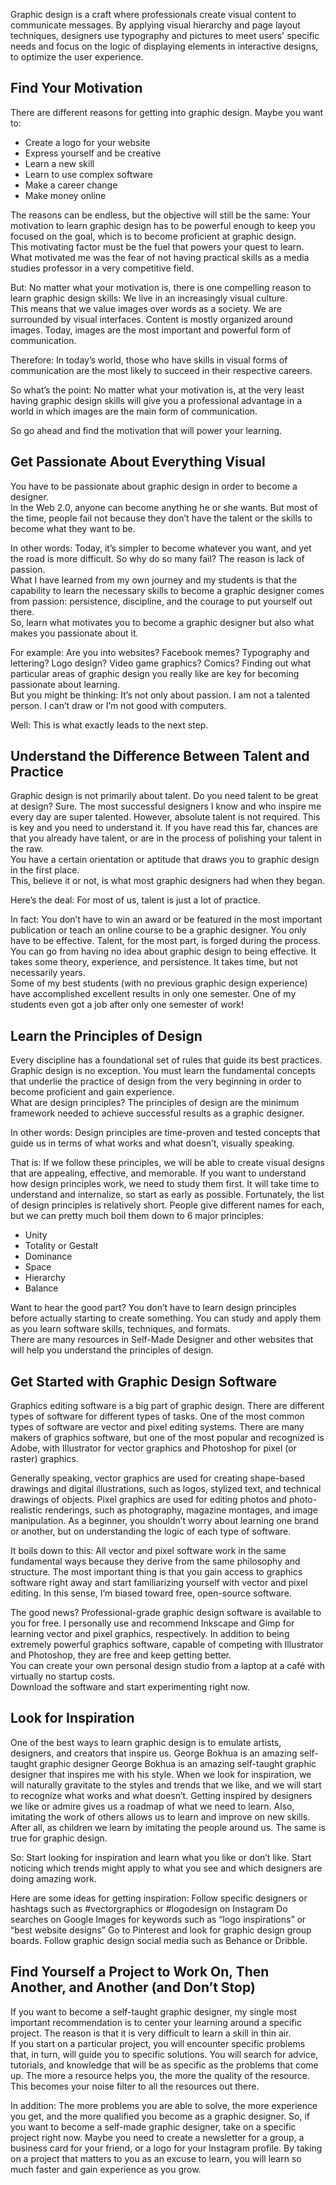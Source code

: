 Graphic design is a craft where professionals create visual content to communicate messages. By applying visual hierarchy and page layout techniques, designers use typography and pictures to meet users' specific needs and focus on the logic of displaying elements in interactive designs, to optimize the user experience.


## Find Your Motivation

There are different reasons for getting into graphic design.  Maybe you want to:
- Create a logo for your website
- Express yourself and be creative 
- Learn a new skill
- Learn to use complex software
- Make a career change
- Make money online 

The reasons can be endless, but the objective will still be the same:
Your motivation to learn graphic design has to be powerful enough to keep you focused on the goal, which is to become proficient at graphic design.   
This motivating factor must be the fuel that powers your quest to learn.  
What motivated me was the fear of not having practical skills as a media studies professor in a very competitive field. 

But:
No matter what your motivation is, there is one compelling reason to learn graphic design skills:
We live in an increasingly visual culture.  
This means that we value images over words as a society.  We are surrounded by visual interfaces. Content is mostly organized around images.  Today, images are the most important and powerful form of communication.  

Therefore: 
In today’s world, those who have skills in visual forms of communication are the most likely to succeed in their respective careers.  

So what’s the point: 
No matter what your motivation is, at the very least having graphic design skills will give you a professional advantage in a world in which images are the main form of communication. 

So go ahead and find the motivation that will power your learning.


## Get Passionate About Everything Visual

You have to be passionate about graphic design in order to become a designer.  
In the Web 2.0, anyone can become anything he or she wants.  But most of the time, people fail not because they don’t have the talent or the skills to become what they want to be.  

In other words: 
Today, it’s simpler to become whatever you want, and yet the road is more difficult. 
So why do so many fail? 
The reason is lack of passion.  
What I have learned from my own journey and my students is that the capability to learn the necessary skills to become a graphic designer comes from passion: persistence, discipline, and the courage to put yourself out there.  
So, learn what motivates you to become a graphic designer but also what makes you passionate about it. 

For example:
Are you into websites? Facebook memes? Typography and lettering? Logo design? Video game graphics? Comics? 
Finding out what particular areas of graphic design you really like are key for becoming passionate about learning.  
But you might be thinking: 
It’s not only about passion. I am not a talented person. I can’t draw or I’m not good with computers. 

Well: 
This is what exactly leads to the next step.

## Understand the Difference Between Talent and Practice 

Graphic design is not primarily about talent. 
Do you need talent to be great at design?  Sure. The most successful designers I know and who inspire me every day are super talented.
However, absolute talent is not required.  This is key and you need to understand it. 
If you have read this far, chances are that you already have talent, or are in the process of polishing your talent in the raw.  
You have a certain orientation or aptitude that draws you to graphic design in the first place.  
This, believe it or not, is what most graphic designers had when they began.  

Here’s the deal: 
For most of us, talent is just a lot of practice.  

In fact: 
You don’t have to win an award or be featured in the most important publication or teach an online course to be a graphic designer.
You only have to be effective.  Talent, for the most part, is forged during the process.
You can go from having no idea about graphic design to being effective.  It takes some theory, experience, and persistence. It takes time, but not necessarily years.  
Some of my best students (with no previous graphic design experience) have accomplished excellent results in only one semester.  One of my students even got a job after only one semester of work!


## Learn the Principles of Design 

Every discipline has a foundational set of rules that guide its best practices. 
Graphic design is no exception. You must learn the fundamental concepts that underlie the practice of design from the very beginning in order to become proficient and gain experience.  
What are design principles? The principles of design are the minimum framework needed to achieve successful results as a graphic designer.  

In other words: 
Design principles are time-proven and tested concepts that guide us in terms of what works and what doesn’t, visually speaking. 

That is: 
If we follow these principles, we will be able to create visual designs that are appealing, effective, and memorable. 
If you want to understand how design principles work, we need to study them first. 
It will take time to understand and internalize, so start as early as possible. 
Fortunately, the list of design principles is relatively short. People give different names for each, but we can pretty much boil them down to 6 major principles:

- Unity
- Totality or Gestalt
- Dominance
- Space
- Hierarchy 
- Balance 

Want to hear the good part?
You don’t have to learn design principles before actually starting to create something. You can study and apply them as you learn software skills, techniques, and formats.    
There are many resources in Self-Made Designer and other websites that will help you understand the principles of design.


## Get Started with Graphic Design Software

Graphics editing software is a big part of graphic design. There are different types of software for different types of tasks. 
One of the most common types of software are vector and pixel editing systems. 
There are many makers of graphics software, but one of the most popular and recognized is Adobe, with Illustrator for vector graphics and Photoshop for pixel (or raster) graphics. 

Generally speaking, vector graphics are used for creating shape-based drawings and digital illustrations, such as logos, stylized text, and technical drawings of objects. 
Pixel graphics are used for editing photos and photo-realistic renderings, such as photography, magazine montages, and image manipulation. 
As a beginner, you shouldn’t worry about learning one brand or another, but on understanding the logic of each type of software. 

It boils down to this: 
All vector and pixel software work in the same fundamental ways because they derive from the same philosophy and structure. 
The most important thing is that you gain access to graphics software right away and start familiarizing yourself with vector and pixel editing. 
In this sense, I’m biased toward free, open-source software. 

The good news? 
Professional-grade graphic design software is available to you for free.  I personally use and recommend Inkscape and Gimp for learning vector and pixel graphics, respectively.
In addition to being extremely powerful graphics software, capable of competing with Illustrator and Photoshop, they are free and keep getting better.  
You can create your own personal design studio from a laptop at a café with virtually no startup costs.  
Download the software and start experimenting right now.

## Look for Inspiration

One of the best ways to learn graphic design is to emulate artists, designers, and creators that inspire us. 
George Bokhua is an amazing self-taught graphic designer 
George Bokhua is an amazing self-taught graphic designer that inspires me with his style.
When we look for inspiration, we will naturally gravitate to the styles and trends that we like, and we will start to recognize what works and what doesn’t. 
Getting inspired by designers we like or admire gives us a roadmap of what we need to learn. Also, imitating the work of others allows us to learn and improve on new skills. 
After all, as children we learn by imitating the people around us. The same is true for graphic design. 

So: 
Start looking for inspiration and learn what you like or don’t like. Start noticing which trends might apply to what you see and which designers are doing amazing work. 

Here are some ideas for getting inspiration: 
Follow specific designers or hashtags such as #vectorgraphics or #logodesign on Instagram
Do searches on Google Images for keywords such as “logo inspirations” or “best website designs”
Go to Pinterest and look for graphic design group boards. 
Follow graphic design social media such as Behance or Dribble.



## Find Yourself a Project to Work On, Then Another, and Another (and Don’t Stop)

If you want to become a self-taught graphic designer, my single most important recommendation is to center your learning around a specific project.
The reason is that it is very difficult to learn a skill in thin air.  
If you start on a particular project, you will encounter specific problems that, in turn, will guide you to specific solutions. 
You will search for advice, tutorials, and knowledge that will be as specific as the problems that come up. 
The more a resource helps you, the more the quality of the resource.  This becomes your noise filter to all the resources out there. 

In addition: 
The more problems you are able to solve, the more experience you get, and the more qualified you become as a graphic designer.
So, if you want to become a self-made graphic designer, take on a specific project right now. 
Maybe you need to create a newsletter for a group, a business card for your friend, or a logo for your Instagram profile. 
By taking on a project that matters to you as an excuse to learn, you will learn so much faster and gain experience as you grow.